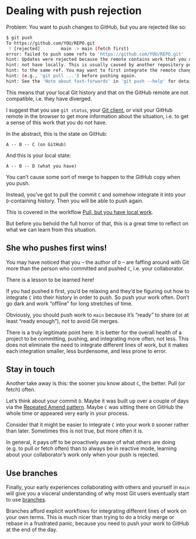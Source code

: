 # Dealing with push rejection {#push-rejected}

Problem: You want to push changes to GitHub, but you are rejected like so:

``` bash
$ git push
To https://github.com/YOU/REPO.git
 ! [rejected]        main -> main (fetch first)
error: failed to push some refs to 'https://github.com/YOU/REPO.git'
hint: Updates were rejected because the remote contains work that you do
hint: not have locally. This is usually caused by another repository pushing
hint: to the same ref. You may want to first integrate the remote changes
hint: (e.g., 'git pull ...') before pushing again.
hint: See the 'Note about fast-forwards' in 'git push --help' for details.
```

This means that your local Git history and that on the GitHub remote are not compatible, i.e. they have diverged.

I suggest that you use `git status`, your [Git client](#git-client ), or visit your GitHub remote in the browser to get more information about the situation, i.e. to get a sense of this work that you do not have.

In the abstract, this is the state on GitHub:

```
A -- B -- C (on GitHub)
```

And this is your local state:

```
A -- B -- D (what you have)
```

You can't cause some sort of merge to happen to the GitHub copy when you push. 

Instead, you've got to pull the commit `C` and somehow integrate it into your `D`-containing history. Then you will be able to push again.

This is covered in the workflow [Pull, but you have local work](#pull-tricky).

But before you behold the full horror of that, this is a great time to reflect on what we can learn from this situation.

## She who pushes first wins!

You may have noticed that you -- the author of `D` -- are faffing around with Git more than the person who committed and pushed `C`, i.e. your collaborator.

There is a lesson to be learned here!

If you had pushed `D` first, you'd be relaxing and they'd be figuring out how to integrate `C` into their history in order to push. So push your work often. Don't go dark and work "offline" for long stretches of time.

Obviously, you should push work to `main` because it's "ready" to share (or at least "ready enough"), not to avoid Git merges.

There is a truly legitimate point here: It is better for the overall health of a project to be committing, pushing, and integrating more often, not less. This does not eliminate the need to integrate different lines of work, but it makes each integration smaller, less burdensome, and less prone to error.

## Stay in touch

Another take away is this: the sooner you know about `C`, the better. Pull (or fetch) often.

Let's think about your commit `D`. Maybe it was built up over a couple of days via the [Repeated Amend pattern](#repeated-amend). Maybe `C` was sitting there on GitHub the whole time or appeared very early in your process.

Consider that it might be easier to integrate `C` into your work `D` sooner rather than later. Sometimes this is not true, but more often it is.

In general, it pays off to be proactively aware of what others are doing (e.g. to pull or fetch often) than to always be in reactive mode, learning about your collaborator's work only when your push is rejected.

## Use branches

Finally, your early experiences collaborating with others and yourself in `main` will give you a visceral understanding of why most Git users eventually start to use [branches](#git-branches).

Branches afford explicit workflows for integrating different lines of work on your own terms. This is much nicer than trying to do a tricky merge or rebase in a frustrated panic, because you need to push your work to GitHub at the end of the day.

